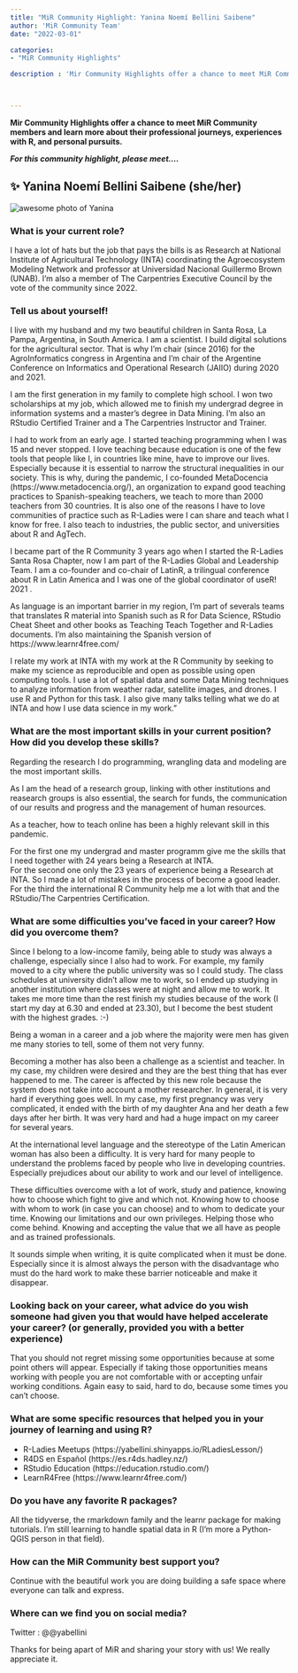 ```yaml
---
title: "MiR Community Highlight: Yanina Noemí Bellini Saibene"
author: 'MiR Community Team'
date: "2022-03-01"

categories:
- "MiR Community Highlights"

description : 'Mir Community Highlights offer a chance to meet MiR Community members and learn more about their professional journeys, experiences with R, and personal pursuits.'



---
```


**Mir Community Highlights offer a chance to meet MiR Community members and learn more about their professional journeys, experiences with R, and personal pursuits.**

***For this community highlight, please meet....***

## ✨ Yanina Noemí Bellini Saibene (she/her)

![](ybs.jpg "awesome photo of Yanina")

### What is your current role?
I have a lot of hats but the job that pays the bills is as Research at National Institute of Agricultural Technology (INTA) coordinating the Agroecosystem Modeling Network and professor at Universidad Nacional Guillermo Brown (UNAB). 
I'm also a member of The Carpentries Executive Council by the vote of the community since 2022.

### Tell us about yourself! 	

I live with my husband and my two beautiful children in Santa Rosa, La Pampa, Argentina, in South America. I am a scientist. I build digital solutions for the agricultural sector. That is why I'm chair (since 2016) for the AgroInformatics congress in Argentina and I'm chair of the Argentine Conference on Informatics and Operational Research (JAIIO) during 2020 and 2021.

I am the first generation in my family to complete high school. I won two scholarships at my job, which allowed me to finish my undergrad degree in information systems and a master's degree in Data Mining. I'm also an RStudio Certified Trainer and a The Carpentries Instructor and Trainer.

I had to work from an early age. I started teaching programming when I was 15 and never stopped. I love teaching because education is one of the few tools that people like I, in countries like mine, have to improve our lives. Especially because it is essential to narrow the structural inequalities in our society. This is why, during the pandemic, I co-founded MetaDocencia (https://www.metadocencia.org/), an organization to expand good teaching practices to Spanish-speaking teachers, we teach to more than 2000 teachers from 30 countries. It is also one of the reasons I have to love communities of practice such as R-Ladies were I can share and teach what I know for free.  I also teach to industries, the public sector, and universities about R and AgTech.

I became part of the R Community 3 years ago when I started the R-Ladies Santa Rosa Chapter, now I am part of the R-Ladies Global and Leadership Team. I am a co-founder and co-chair of LatinR, a trilingual conference about R in Latin America and I was one of the global coordinator of useR! 2021 .

As language is an important barrier in my region, I'm part of severals teams that translates R material into Spanish such as R for Data Science, RStudio Cheat Sheet and other books as Teaching Teach Together and R-Ladies documents. I'm also maintaining the Spanish version of https://www.learnr4free.com/

I relate my work at INTA with my work at the R Community by seeking to make my science as reproducible and open as possible using open computing tools.
I use a lot of spatial data and some Data Mining techniques to analyze information from weather radar, satellite images, and drones. I use R and Python for this task.
I also give many talks telling what we do at INTA and how I use data science in my work."

### What are the most important skills in your current position? How did you develop these skills?

Regarding the research I do programming, wrangling data and modeling are the most important skills.

As I am the head of a research group, linking with other institutions and reasearch groups is also essential, the search for funds, the communication of our results and progress and the management of human resources.

As a teacher, how to teach online has been a highly relevant skill in this pandemic.

For the first one my undergrad and master programm give me the skills that I need together with 24 years being a Research at INTA.  
For the second one only the 23 years of experience being a Research at INTA.  So I made a lot of mistakes in the process of become a good leader.
For the third the international R Community help me a lot with that and the RStudio/The Carpentries Certification.

### What are some difficulties you've faced in your career? How did you overcome them?

Since I belong to a low-income family, being able to study was always a challenge, especially since I also had to work. For example, my family moved to a city where the public university was so I could study. The class schedules at university didn't allow me to work, so I ended up studying in another institution where classes were at night and allow me to work. It takes me more time than the rest finish my studies because of the work (I start my day at 6.30 and ended at 23.30), but I become the best student with the highest grades. :-)

Being a woman in a career and a job where the majority were men has given me many stories to tell, some of them not very funny.

Becoming a mother has also been a challenge as a scientist and teacher. In my case, my children were desired and they are the best thing that has ever happened to me. The career is affected by this new role because the system does not take into account a mother researcher. In general, it is very hard if everything goes well.  In my case,  my first pregnancy was very complicated, it ended with the birth of my daughter Ana and her death a few days after her birth. It was very hard and had a huge impact on my career for several years.

At the international level language and the stereotype of the Latin American woman has also been a difficulty.  It is very hard for many people to understand the problems faced by people who live in developing countries. Especially prejudices about our ability to work and our level of intelligence.

These difficulties overcome with a lot of work, study and patience, knowing how to choose which fight to give and which not. Knowing how to choose with whom to work (in case you can choose) and to whom to dedicate your time. Knowing our limitations and our own privileges. Helping those who come behind. Knowing and accepting the value that we all have as people and as trained professionals.

It sounds simple when writing, it is quite complicated when it must be done. Especially since it is almost always the person with the disadvantage who must do the hard work to make these barrier noticeable and make it disappear.

### Looking back on your career, what advice do you wish someone had given you that would have helped accelerate your career? (or generally, provided you with a better experience)

That you should not regret missing some opportunities because at some point others will appear. Especially if taking those opportunities means working with people you are not comfortable with or accepting unfair working conditions. Again easy to said, hard to do, because some times you can't choose.

### What are some specific resources that helped you in your journey of learning and using R?

- R-Ladies Meetups (https://yabellini.shinyapps.io/RLadiesLesson/)
- R4DS en Español (https://es.r4ds.hadley.nz/)
- RStudio Education (https://education.rstudio.com/)
- LearnR4Free (https://www.learnr4free.com/)

### Do you have any favorite R packages?

All the tidyverse, the rmarkdown family and the learnr package for making tutorials.  I'm still learning to handle spatial data in R (I'm more a Python-QGIS person in that field).

### How can the MiR Community best support you?

Continue with the beautiful work you are doing building a safe space where everyone can talk and express.

### Where can we find you on social media?
Twitter : @@yabellini

Thanks for being apart of MiR and sharing your story with us! We really appreciate it.
